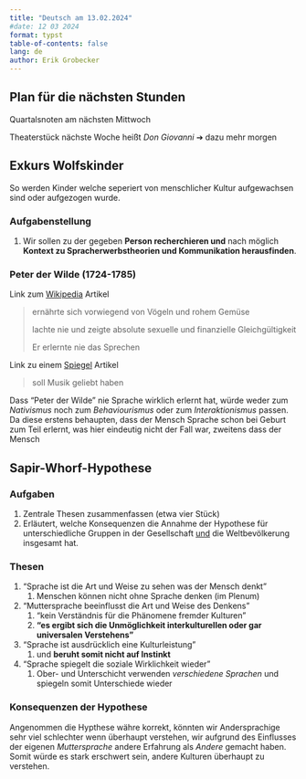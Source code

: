 ```yaml
---
title: "Deutsch am 13.02.2024"
#date: 12 03 2024
format: typst
table-of-contents: false
lang: de
author: Erik Grobecker
---
```


## Plan für die nächsten Stunden

Quartalsnoten am nächsten Mittwoch

Theaterstück nächste Woche heißt *Don Giovanni* ➔ dazu mehr morgen

## Exkurs Wolfskinder

So werden Kinder welche seperiert von menschlicher Kultur aufgewachsen sind oder aufgezogen wurde.

### Aufgabenstellung

1.  Wir sollen zu der gegeben **Person recherchieren und** nach möglich **Kontext zu Spracherwerbstheorien und Kommunikation herausfinden**.

### Peter der Wilde (1724-1785)

Link zum [Wikipedia](https://de.wikipedia.org/wiki/Wilder_Peter_von_Hameln) Artikel

> ernährte sich vorwiegend von Vögeln und rohem Gemüse
>
> lachte nie und zeigte absolute sexuelle und finanzielle Gleichgültigkeit
>
> Er erlernte nie das Sprechen

Link zu einem [Spiegel](https://www.spiegel.de/wissenschaft/mensch/seltene-entwicklungsstoerung-was-den-wilden-peter-von-hameln-quaelte-a-752250.html) Artikel

> soll Musik geliebt haben

Dass "Peter der Wilde" nie Sprache wirklich erlernt hat, würde weder zum *Nativismus* noch zum *Behaviourismus* oder zum *Interaktionismus* passen. Da diese erstens behaupten, dass der Mensch Sprache schon bei Geburt zum Teil erlernt, was hier eindeutig nicht der Fall war, zweitens dass der Mensch

## Sapir-Whorf-Hypothese

### Aufgaben

1.  Zentrale Thesen zusammenfassen (etwa vier Stück)
2.  Erläutert, welche Konsequenzen die Annahme der Hypothese für unterschiedliche Gruppen in der Gesellschaft [und]{.underline} die Weltbevölkerung insgesamt hat.

### Thesen

1.  "Sprache ist die Art und Weise zu sehen was der Mensch denkt"
    1.  Menschen können nicht ohne Sprache denken (im Plenum)
2.  "Muttersprache beeinflusst die Art und Weise des Denkens"
    1.  "kein Verständnis für die Phänomene fremder Kulturen"
    2.  **"es ergibt sich die Unmöglichkeit interkulturellen oder gar universalen Verstehens"**
3.  "Sprache ist ausdrücklich eine Kulturleistung"
    1.  und **beruht somit nicht auf Instinkt**
4.  "Sprache spiegelt die soziale Wirklichkeit wieder"
    1.  Ober- und Unterschicht verwenden *verschiedene Sprachen* und spiegeln somit Unterschiede wieder

### Konsequenzen der Hypothese

Angenommen die Hypthese währe korrekt, könnten wir Andersprachige sehr viel schlechter wenn überhaupt verstehen, wir aufgrund des Einflusses der eigenen *Muttersprache* andere Erfahrung als *Andere* gemacht haben. Somit würde es stark erschwert sein, andere Kulturen überhaupt zu verstehen.